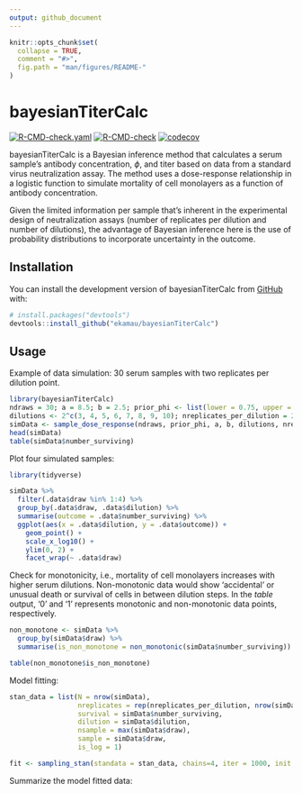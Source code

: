 ```yaml
---
output: github_document
---
```


<!-- README.md is generated from README.Rmd. Please edit that file -->

```r
knitr::opts_chunk$set(
  collapse = TRUE,
  comment = "#>",
  fig.path = "man/figures/README-"
)
```

# bayesianTiterCalc

<!-- badges: start -->
[![R-CMD-check.yaml](https://github.com/ekamau/bayesianTiterCalc/workflows/R-CMD-check.yaml/badge.svg)](https://github.com/ekamau/bayesianTiterCalc/actions)
[![R-CMD-check](https://github.com/ekamau/bayesianTiterCalc/workflows/R-CMD-check/badge.svg)](https://github.com/ekamau/bayesianTiterCalc/actions)
[![codecov](https://codecov.io/gh/ekamau/bayesianTiterCalc/branch/master/graph/badge.svg?token=61D5K98II1)](https://codecov.io/gh/ekamau/bayesianTiterCalc)
<!-- badges: end -->

bayesianTiterCalc is a Bayesian inference method that calculates a serum sample's antibody concentration, $\phi$, and titer based on data from a standard virus neutralization assay. The method uses a dose-response relationship in a logistic function to simulate mortality of cell monolayers as a function of antibody concentration.

Given the limited information per sample that's inherent in the experimental design of neutralization assays (number of replicates per dilution and number of dilutions), the advantage of Bayesian inference here is the use of probability distributions to incorporate uncertainty in the outcome.


## Installation

You can install the development version of bayesianTiterCalc from [GitHub](https://github.com/) with:

``` r
# install.packages("devtools")
devtools::install_github("ekamau/bayesianTiterCalc")
```

## Usage

Example of data simulation: 30 serum samples with two replicates per dilution point.

```r
library(bayesianTiterCalc)
ndraws = 30; a = 8.5; b = 2.5; prior_phi <- list(lower = 0.75, upper = 16)
dilutions <- 2^c(3, 4, 5, 6, 7, 8, 9, 10); nreplicates_per_dilution = 2
simData <- sample_dose_response(ndraws, prior_phi, a, b, dilutions, nreplicates_per_dilution)
head(simData)
table(simData$number_surviving)

```

Plot four simulated samples:

```r
library(tidyverse)

simData %>%
  filter(.data$draw %in% 1:4) %>%
  group_by(.data$draw, .data$dilution) %>%
  summarise(outcome = .data$number_surviving) %>%
  ggplot(aes(x = .data$dilution, y = .data$outcome)) +
    geom_point() +
    scale_x_log10() +
    ylim(0, 2) +
    facet_wrap(~ .data$draw)

```

Check for monotonicity, i.e., mortality of cell monolayers increases with higher serum dilutions. Non-monotonic data would show 'accidental' or unusual death or survival of cells in between dilution steps. In the *table* output, '0' and '1' represents monotonic and non-monotonic data points, respectively.

```r
non_monotone <- simData %>%
  group_by(simData$draw) %>%
  summarise(is_non_monotone = non_monotonic(simData$number_surviving))

table(non_monotone$is_non_monotone)

```

Model fitting:

```r
stan_data = list(N = nrow(simData),
                 nreplicates = rep(nreplicates_per_dilution, nrow(simData)),
                 survival = simData$number_surviving,
                 dilution = simData$dilution,
                 nsample = max(simData$draw),
                 sample = simData$draw,
                 is_log = 1)

fit <- sampling_stan(standata = stan_data, chains=4, iter = 1000, init = 'random')

```
Summarize the model fitted data:


